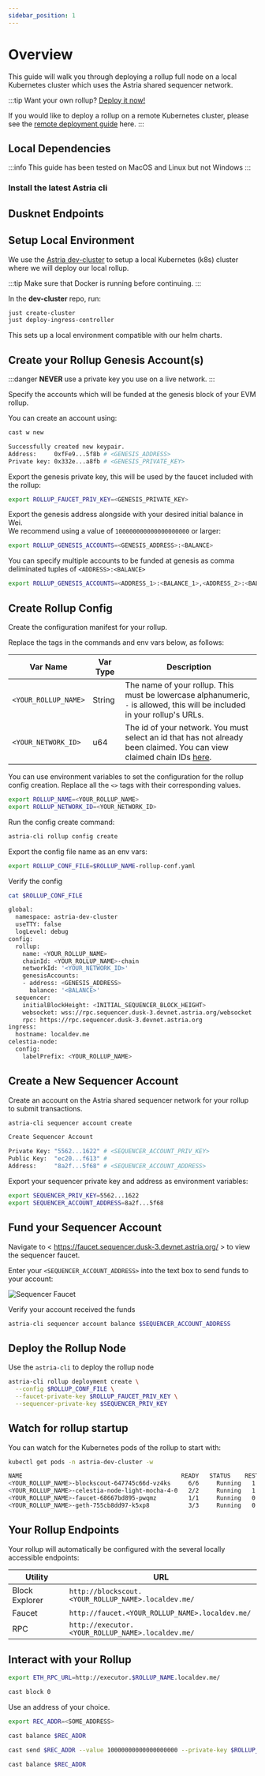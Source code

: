 ```yaml
---
sidebar_position: 1
---
```


# Overview

This guide will walk you through deploying a rollup full node on
a local Kubernetes cluster which uses the Astria shared sequencer network.

:::tip
Want your own rollup? [Deploy it now!](https://deploy.astria.org/)

If you would like to deploy a rollup on a remote Kubernetes cluster,
 please see the [remote deployment guide](/docs/cloud-rollup/digital-ocean/) here.
:::

## Local Dependencies

:::info
This guide has been tested on MacOS and Linux but not Windows
:::

### Install the latest Astria cli

<LocalCli />

## Dusknet Endpoints


<RemoteEndpoints />

## Setup Local Environment

We use the [Astria
dev-cluster](https://github.com/astriaorg/dev-cluster) to setup a local
Kubernetes (k8s) cluster where we will deploy our local rollup.

:::tip
Make sure that Docker is running before continuing.
:::

In the __dev-cluster__ repo, run:

```sh
just create-cluster
just deploy-ingress-controller
```

This sets up a local environment compatible with our helm charts.

## Create your Rollup Genesis Account(s)

:::danger
__NEVER__ use a private key you use on a live network.
:::

Specify the accounts which will be funded at the genesis block of your EVM rollup.

You can create an account using:

```bash
cast w new
```

```bash
Successfully created new keypair.
Address:     0xfFe9...5f8b # <GENESIS_ADDRESS>
Private key: 0x332e...a8fb # <GENESIS_PRIVATE_KEY>
```

Export the genesis private key, this will be used by the
 faucet included with the rollup:

```bash
export ROLLUP_FAUCET_PRIV_KEY=<GENESIS_PRIVATE_KEY>
```

Export the genesis address alongside with your desired initial balance in Wei.  
We recommend using a value of `100000000000000000000` or larger:

```bash
export ROLLUP_GENESIS_ACCOUNTS=<GENESIS_ADDRESS>:<BALANCE>
```

You can specify multiple accounts to be funded at
 genesis as comma deliminated tuples of `<ADDRESS>:<BALANCE>`

```bash
export ROLLUP_GENESIS_ACCOUNTS=<ADDRESS_1>:<BALANCE_1>,<ADDRESS_2>:<BALANCE_2>
```

## Create Rollup Config

Create the configuration manifest for your rollup.

Replace the tags in the commands and env vars below, as follows:

| Var Name | Var Type | Description |
|-----|-----|-----|
| `<YOUR_ROLLUP_NAME>` | String | The name of your rollup. This must be lowercase alphanumeric, `-` is allowed, this will be included in your rollup's URLs.|
| `<YOUR_NETWORK_ID>` | u64 | The id of your network. You must select an id that has not already been claimed. You can view claimed chain IDs [here](https://chainlist.org/).|

You can use environment variables to set the configuration for the rollup
config creation. Replace all the `<>` tags with their corresponding values.

```bash
export ROLLUP_NAME=<YOUR_ROLLUP_NAME>
export ROLLUP_NETWORK_ID=<YOUR_NETWORK_ID>
```

Run the config create command:

```sh
astria-cli rollup config create
```

Export the config file name as an env vars:

```bash
export ROLLUP_CONF_FILE=$ROLLUP_NAME-rollup-conf.yaml
```

Verify the config

```bash
cat $ROLLUP_CONF_FILE
```

```bash
global:
  namespace: astria-dev-cluster
  useTTY: false
  logLevel: debug
config:
  rollup:
    name: <YOUR_ROLLUP_NAME>
    chainId: <YOUR_ROLLUP_NAME>-chain
    networkId: '<YOUR_NETWORK_ID>'
    genesisAccounts:
    - address: <GENESIS_ADDRESS>
      balance: '<BALANCE>'
  sequencer:
    initialBlockHeight: <INITIAL_SEQUENCER_BLOCK_HEIGHT>
    websocket: wss://rpc.sequencer.dusk-3.devnet.astria.org/websocket
    rpc: https://rpc.sequencer.dusk-3.devnet.astria.org
ingress:
  hostname: localdev.me
celestia-node:
  config:
    labelPrefix: <YOUR_ROLLUP_NAME>
```

## Create a New Sequencer Account

Create an account on the Astria shared sequencer network
 for your rollup to submit transactions.

```bash
astria-cli sequencer account create
```

```bash
Create Sequencer Account

Private Key: "5562...1622" # <SEQUENCER_ACCOUNT_PRIV_KEY>
Public Key:  "ec20...f613" # 
Address:     "8a2f...5f68" # <SEQUENCER_ACCOUNT_ADDRESS>
```

Export your sequencer private key and address as environment variables:

```bash
export SEQUENCER_PRIV_KEY=5562...1622
export SEQUENCER_ACCOUNT_ADDRESS=8a2f...5f68
```

## Fund your Sequencer Account

Navigate to < https://faucet.sequencer.dusk-3.devnet.astria.org/ > to view the
 sequencer faucet.

Enter your `<SEQUENCER_ACCOUNT_ADDRESS>` into the text box to send
 funds to your account:

![Sequencer Faucet](assets/sequencer-faucet.png)

Verify your account received the funds

```bash
astria-cli sequencer account balance $SEQUENCER_ACCOUNT_ADDRESS
```

## Deploy the Rollup Node

Use the `astria-cli` to deploy the rollup node

```bash
astria-cli rollup deployment create \
  --config $ROLLUP_CONF_FILE \
  --faucet-private-key $ROLLUP_FAUCET_PRIV_KEY \
  --sequencer-private-key $SEQUENCER_PRIV_KEY
```

## Watch for rollup startup

You can watch for the Kubernetes pods of the rollup to start with:

```bash
kubectl get pods -n astria-dev-cluster -w
```

```bash
NAME                                             READY   STATUS    RESTARTS      AGE
<YOUR_ROLLUP_NAME>-blockscout-647745c66d-vz4ks     6/6     Running   1 (56s ago)   72s
<YOUR_ROLLUP_NAME>-celestia-node-light-mocha-4-0   2/2     Running   1 (56s ago)   72s
<YOUR_ROLLUP_NAME>-faucet-68667bd895-pwqmz         1/1     Running   0             72s
<YOUR_ROLLUP_NAME>-geth-755cb8dd97-k5xp8           3/3     Running   0             72s
```

## Your Rollup Endpoints

Your rollup will automatically be configured
with the several locally accessible endpoints:

| Utility | URL |
|-----|-----|
| Block Explorer | `http://blockscout.<YOUR_ROLLUP_NAME>.localdev.me/` |
| Faucet | `http://faucet.<YOUR_ROLLUP_NAME>.localdev.me/` |
| RPC | `http://executor.<YOUR_ROLLUP_NAME>.localdev.me/` |

## Interact with your Rollup

```bash
export ETH_RPC_URL=http://executor.$ROLLUP_NAME.localdev.me/
```

```bash
cast block 0
```

Use an address of your choice.

```bash
export REC_ADDR=<SOME_ADDRESS>
```

```bash
cast balance $REC_ADDR
```

```bash
cast send $REC_ADDR --value 10000000000000000000 --private-key $ROLLUP_FAUCET_PRIV_KEY
```

```bash
cast balance $REC_ADDR
```
